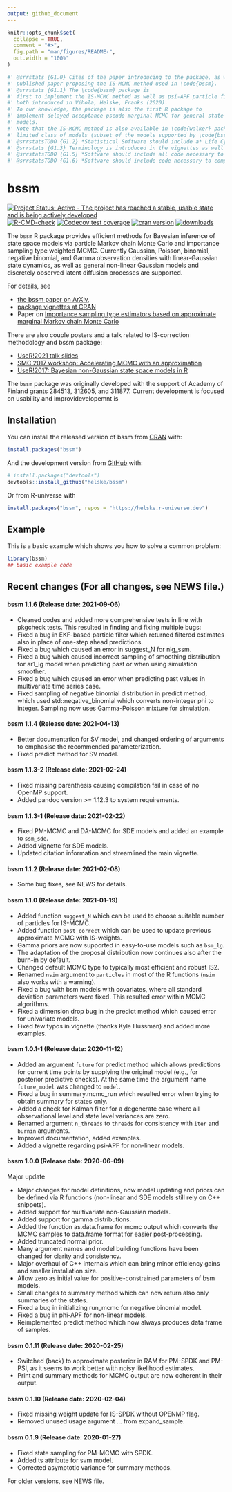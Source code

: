 ```yaml
---
output: github_document
---
```


<!-- README.md is generated from README.Rmd. Please edit that file -->

```r
knitr::opts_chunk$set(
  collapse = TRUE,
  comment = "#>",
  fig.path = "man/figures/README-",
  out.width = "100%"
)
```

```r
#' @srrstats {G1.0} Cites of the paper introducing to the package, as well as 
#' published paper proposing the IS-MCMC method used in \code{bssm}.
#' @srrstats {G1.1} The \code{bssm} package is 
#' first to implement the IS-MCMC method as well as psi-APF particle filter 
#' both introduced in Vihola, Helske, Franks (2020). 
#' To our knowledge, the package is also the first R package to 
#' implement delayed acceptance pseudo-marginal MCMC for general state space 
#' models. 
#' Note that the IS-MCMC method is also available in \code{walker} package for 
#' limited class of models (subset of the models supported by \code{bssm}).
#' @srrstatsTODO {G1.2} *Statistical Software should include a* Life Cycle Statement *describing current and anticipated future states of development.* 
#' @srrstats {G1.3} Terminology is introduced in the vignettes as well as in the corresponding papers.
#' @srrstatsTODO {G1.5} *Software should include all code necessary to reproduce results which form the basis of performance claims made in associated publications.* 
#' @srrstatsTODO {G1.6} *Software should include code necessary to compare performance claims with alternative implementations in other R packages.* 

```
# bssm

<!-- badges: start -->
[![Project Status: Active - The project has reached a stable, usable state and is being actively developed](https://www.repostatus.org/badges/latest/active.svg)](https://www.repostatus.org/#active)
[![R-CMD-check](https://github.com/helske/bssm/workflows/R-CMD-check/badge.svg)](https://github.com/helske/bssm/actions)
[![Codecov test coverage](https://codecov.io/gh/helske/bssm/branch/master/graph/badge.svg)](https://codecov.io/gh/helske/bssm?branch=master)
[![cran version](http://www.r-pkg.org/badges/version/bssm)](http://cran.r-project.org/package=bssm)
[![downloads](http://cranlogs.r-pkg.org/badges/bssm)](http://cranlogs.r-pkg.org/badges/bssm)
  
<!-- badges: end -->

The `bssm` R package provides efficient methods for Bayesian inference of state 
space models via particle Markov chain Monte Carlo and importance sampling type 
weighted MCMC. 
Currently Gaussian, Poisson, binomial, negative binomial, and Gamma observation 
densities with linear-Gaussian state dynamics, as well as general non-linear 
Gaussian models and discretely observed latent diffusion processes are 
supported.
  
For details, see 
  
  * [the bssm paper on ArXiv](https://arxiv.org/abs/2101.08492), 
  * [package vignettes at CRAN](https://cran.r-project.org/web/packages/bssm/index.html) 
  * Paper on [Importance sampling type estimators based on approximate marginal Markov chain Monte Carlo](https://onlinelibrary.wiley.com/doi/abs/10.1111/sjos.12492)
  
There are also couple posters and a talk related to IS-correction methodology and bssm package: 

  * [UseR!2021 talk slides](https://jounihelske.netlify.app/talk/user2021/)    
  * [SMC 2017 workshop: Accelerating MCMC with an approximation ](http://users.jyu.fi/~jovetale/posters/SMC2017)
  * [UseR!2017: Bayesian non-Gaussian state space models in R](http://users.jyu.fi/~jovetale/posters/user2017.pdf)

The `bssm` package was originally developed with the support of Academy of 
Finland grants 284513, 312605, and 311877. Current development is focused on usability and improvidevelopemnt is 

## Installation

You can install the released version of bssm from [CRAN](https://CRAN.R-project.org) with:

```r
install.packages("bssm")
```

And the development version from [GitHub](https://github.com/) with:

```r
# install.packages("devtools")
devtools::install_github("helske/bssm")
```
Or from R-universe with 
  
```r
install.packages("bssm", repos = "https://helske.r-universe.dev")
```

## Example

This is a basic example which shows you how to solve a common problem:

```r
library(bssm)
## basic example code
```

## Recent changes (For all changes, see NEWS file.)
  
#### bssm 1.1.6 (Release date: 2021-09-06)
  
  * Cleaned codes and added more comprehensive tests in line with pkgcheck 
  tests. This resulted in finding and fixing multiple bugs:
  * Fixed a bug in EKF-based particle filter which returned filtered estimates 
  also in place of one-step ahead predictions.
  * Fixed a bug which caused an error in suggest_N for nlg_ssm.
  * Fixed a bug which caused incorrect sampling of smoothing distribution for 
  ar1_lg model when predicting past or when using simulation smoother.
  * Fixed a bug which caused an error when predicting past values in 
  multivariate time series case.
  * Fixed sampling of negative binomial distribution in predict method, which 
  used std::negative_binomial which converts non-integer phi to integer. 
  Sampling now uses Gamma-Poisson mixture for simulation.
  
#### bssm 1.1.4 (Release date: 2021-04-13)
  
  * Better documentation for SV model, and changed ordering of arguments to emphasise the 
  recommended parameterization.
  * Fixed predict method for SV model.
  
#### bssm 1.1.3-2 (Release date: 2021-02-24)
  
  * Fixed missing parenthesis causing compilation fail in case of no OpenMP support.
  * Added pandoc version >= 1.12.3 to system requirements.
  
#### bssm 1.1.3-1 (Release date: 2021-02-22)
  
  * Fixed PM-MCMC and DA-MCMC for SDE models and added an example to `ssm_sde`.
  * Added vignette for SDE models.
  * Updated citation information and streamlined the main vignette.
  
#### bssm 1.1.2 (Release date: 2021-02-08)
  
  * Some bug fixes, see NEWS for details.
  
#### bssm 1.1.0 (Release date: 2021-01-19)
  
  
  * Added function `suggest_N` which can be used to choose 
  suitable number of particles for IS-MCMC.
  * Added function `post_correct` which can be used to update 
  previous approximate MCMC with IS-weights.
  * Gamma priors are now supported in easy-to-use models such as `bsm_lg`. 
  * The adaptation of the proposal distribution now continues also after the burn-in by default. 
  * Changed default MCMC type to typically most efficient and robust IS2.
  * Renamed `nsim` argument to `particles` in most of the R functions (`nsim` also works with a warning).
  * Fixed a bug with bsm models with covariates, where all standard deviation parameters were fixed. 
  This resulted error within MCMC algorithms.
  * Fixed a dimension drop bug in the predict method which caused error for univariate models.
  * Fixed few typos in vignette (thanks Kyle Hussman) and added more examples.

#### bssm 1.0.1-1 (Release date: 2020-11-12)
  
  
  * Added an argument `future` for predict method which allows 
  predictions for current time points by supplying the original model 
  (e.g., for posterior predictive checks). 
  At the same time the argument name `future_model` was changed to `model`.
  * Fixed a bug in summary.mcmc_run which resulted error when 
  trying to obtain summary for states only.
  * Added a check for Kalman filter for a degenerate case where all 
  observational level and state level variances are zero.
  * Renamed argument `n_threads` to `threads` for consistency 
  with `iter` and `burnin` arguments.
  * Improved documentation, added examples.
  * Added a vignette regarding psi-APF for non-linear models.
  
#### bssm 1.0.0 (Release date: 2020-06-09)
  
  Major update
  
  * Major changes for model definitions, now model updating and priors 
  can be defined via R functions (non-linear and SDE models still rely on C++ snippets).
  * Added support for multivariate non-Gaussian models.
  * Added support for gamma distributions.
  * Added the function as.data.frame for mcmc output which converts the MCMC samples 
  to data.frame format for easier post-processing.
  * Added truncated normal prior.
  * Many argument names and model building functions have been changed for clarity and consistency.
  * Major overhaul of C++ internals which can bring minor efficiency gains and smaller installation size.
  * Allow zero as initial value for positive-constrained parameters of bsm models.
  * Small changes to summary method which can now return also only summaries of the states.
  * Fixed a bug in initializing run_mcmc for negative binomial model. 
  * Fixed a bug in phi-APF for non-linear models.
  * Reimplemented predict method which now always produces data frame of samples.
  
#### bssm 0.1.11 (Release date: 2020-02-25)
  
  * Switched (back) to approximate posterior in RAM for PM-SPDK and PM-PSI, 
  as it seems to work better with noisy likelihood estimates.
  * Print and summary methods for MCMC output are now coherent in their output.
  
#### bssm 0.1.10 (Release date: 2020-02-04)
  
  * Fixed missing weight update for IS-SPDK without OPENMP flag.
  * Removed unused usage argument ... from expand_sample.
  
#### bssm 0.1.9 (Release date: 2020-01-27)
  
  * Fixed state sampling for PM-MCMC with SPDK.
  * Added ts attribute for svm model.
  * Corrected asymptotic variance for summary methods.
  
  For older versions, see NEWS file.
  
